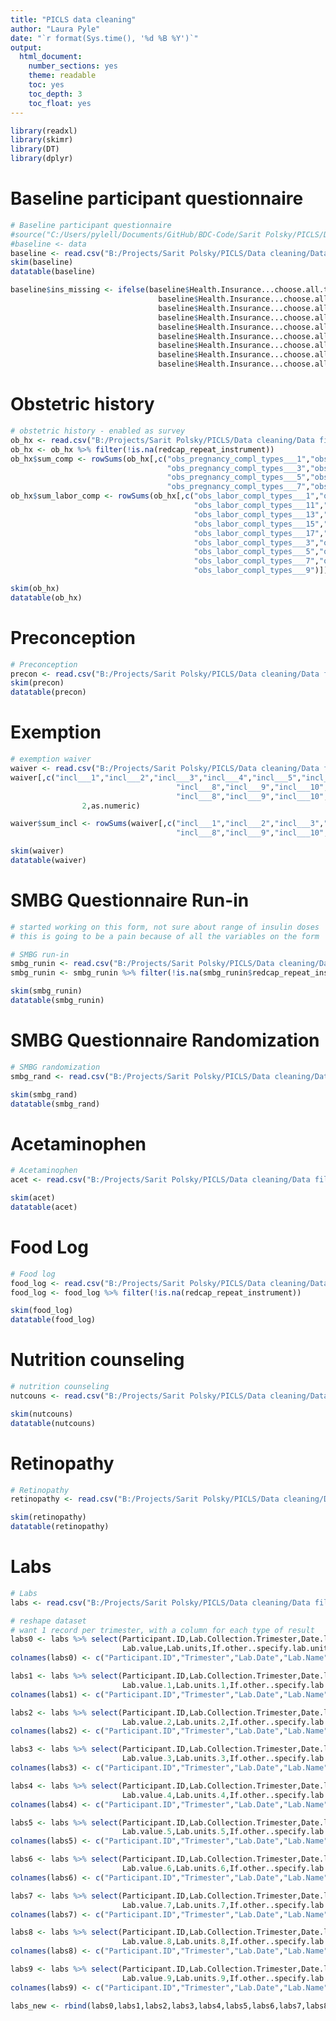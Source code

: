 ```yaml
---
title: "PICLS data cleaning"
author: "Laura Pyle"
date: "`r format(Sys.time(), '%d %B %Y')`"
output:
  html_document:
    number_sections: yes
    theme: readable
    toc: yes
    toc_depth: 3
    toc_float: yes
---
```

  
```r
library(readxl)
library(skimr)
library(DT)
library(dplyr)
```

# Baseline participant questionnaire

```r
# Baseline participant questionnaire
#source("C:/Users/pylell/Documents/GitHub/BDC-Code/Sarit Polsky/PICLS/Data cleaning/PICLSStudyHCLVsSAPTI-BaselineDemographics_R_2022-08-16_1707.r")
#baseline <- data
baseline <- read.csv("B:/Projects/Sarit Polsky/PICLS/Data cleaning/Data files/PICLSStudyHCLVsSAPTI-BaselineParticipantQ_DATA_LABELS_2022-08-16_1734.csv",na.strings = c(""," "))
skim(baseline)
datatable(baseline)

baseline$ins_missing <- ifelse(baseline$Health.Insurance...choose.all.that.apply..choice.Aetna.=="Unchecked" &
                                 baseline$Health.Insurance...choose.all.that.apply..choice.Blue.Cross.Blue.Shield.=="Unchecked" &
                                 baseline$Health.Insurance...choose.all.that.apply..choice.Cigna.=="Unchecked" &
                                 baseline$Health.Insurance...choose.all.that.apply..choice.Humana.=="Unchecked" & 
                                 baseline$Health.Insurance...choose.all.that.apply..choice.Medicaid.=="Unchecked" &
                                 baseline$Health.Insurance...choose.all.that.apply..choice.Medicare.=="Unchecked" &
                                 baseline$Health.Insurance...choose.all.that.apply..choice.United.Health.Care.=="Unchecked" &
                                 baseline$Health.Insurance...choose.all.that.apply..choice.Other.=="Unchecked" &
                                 baseline$Health.Insurance...choose.all.that.apply..choice.Tricare.=="Unchecked",1,0)
```

# Obstetric history

```r
# obstetric history - enabled as survey
ob_hx <- read.csv("B:/Projects/Sarit Polsky/PICLS/Data cleaning/Data files/PICLSStudyHCLVsSAPTI_DATA_2022-08-17_1712.csv",na.strings = c(""," "))
ob_hx <- ob_hx %>% filter(!is.na(redcap_repeat_instrument))
ob_hx$sum_comp <- rowSums(ob_hx[,c("obs_pregnancy_compl_types___1","obs_pregnancy_compl_types___2",
                                   "obs_pregnancy_compl_types___3","obs_pregnancy_compl_types___4",
                                   "obs_pregnancy_compl_types___5","obs_pregnancy_compl_types___6",
                                   "obs_pregnancy_compl_types___7","obs_pregnancy_compl_types___8")])
ob_hx$sum_labor_comp <- rowSums(ob_hx[,c("obs_labor_compl_types___1","obs_labor_compl_types___10",
                                         "obs_labor_compl_types___11","obs_labor_compl_types___12",
                                         "obs_labor_compl_types___13","obs_labor_compl_types___14",
                                         "obs_labor_compl_types___15","obs_labor_compl_types___16",
                                         "obs_labor_compl_types___17","obs_labor_compl_types___2",
                                         "obs_labor_compl_types___3","obs_labor_compl_types___4",
                                         "obs_labor_compl_types___5","obs_labor_compl_types___6",
                                         "obs_labor_compl_types___7","obs_labor_compl_types___8",
                                         "obs_labor_compl_types___9")])

skim(ob_hx)
datatable(ob_hx)
```

# Preconception

```r
# Preconception
precon <- read.csv("B:/Projects/Sarit Polsky/PICLS/Data cleaning/Data files/PICLSStudyHCLVsSAPTI-Preconception_DATA_2022-08-17_1728.csv",na.strings = c(""," "))
skim(precon)
datatable(precon)
```

# Exemption

```r
# exemption waiver
waiver <- read.csv("B:/Projects/Sarit Polsky/PICLS/Data cleaning/Data files/PICLSStudyHCLVsSAPTI-ExemptionWaiver_DATA_2022-08-17_2242.csv",na.strings = c(""," "))
waiver[,c("incl___1","incl___2","incl___3","incl___4","incl___5","incl___6","incl___7",
                                     "incl___8","incl___9","incl___10","incl___11","incl___12","incl___13")] <- apply(waiver[,c("incl___1","incl___2","incl___3","incl___4","incl___5","incl___6","incl___7",
                                     "incl___8","incl___9","incl___10","incl___11","incl___12","incl___13")],
                2,as.numeric)

waiver$sum_incl <- rowSums(waiver[,c("incl___1","incl___2","incl___3","incl___4","incl___5","incl___6","incl___7",
                                     "incl___8","incl___9","incl___10","incl___11","incl___12","incl___13")])

skim(waiver)
datatable(waiver)
```

# SMBG Questionnaire Run-in

```r
# started working on this form, not sure about range of insulin doses
# this is going to be a pain because of all the variables on the form

# SMBG run-in
smbg_runin <- read.csv("B:/Projects/Sarit Polsky/PICLS/Data cleaning/Data files/PICLSStudyHCLVsSAPTI-SMBGQuestionnaireRun_DATA_2022-08-18_1643.csv",na.strings = c(""," "))
smbg_runin <- smbg_runin %>% filter(!is.na(smbg_runin$redcap_repeat_instance))

skim(smbg_runin)
datatable(smbg_runin)
```

# SMBG Questionnaire Randomization

```r
# SMBG randomization
smbg_rand <- read.csv("B:/Projects/Sarit Polsky/PICLS/Data cleaning/Data files/PICLSStudyHCLVsSAPTI-SMBGQuestionnaireRan_DATA_2022-08-18_1644.csv",na.strings = c(""," "))

skim(smbg_rand)
datatable(smbg_rand)
```

# Acetaminophen

```r
# Acetaminophen
acet <- read.csv("B:/Projects/Sarit Polsky/PICLS/Data cleaning/Data files/PICLSStudyHCLVsSAPTI-Acetaminophen_DATA_2022-08-19_2247.csv",na.strings = c(""," "))

skim(acet)
datatable(acet)
```

# Food Log

```r
# Food log
food_log <- read.csv("B:/Projects/Sarit Polsky/PICLS/Data cleaning/Data files/PICLSStudyHCLVsSAPTI-FoodLog_DATA_2022-08-19_2255.csv",na.strings = c(""," "))
food_log <- food_log %>% filter(!is.na(redcap_repeat_instrument))

skim(food_log)
datatable(food_log)
```

# Nutrition counseling

```r
# nutrition counseling
nutcouns <- read.csv("B:/Projects/Sarit Polsky/PICLS/Data cleaning/Data files/PICLSStudyHCLVsSAPTI-NutritionCounseling_DATA_2022-08-21_1205.csv",na.strings = c(""," "))

skim(nutcouns)
datatable(nutcouns)
```

# Retinopathy

```r
# Retinopathy
retinopathy <- read.csv("B:/Projects/Sarit Polsky/PICLS/Data cleaning/Data files/PICLSStudyHCLVsSAPTI-Retinopathy_DATA_2022-08-21_1212.csv",na.strings = c(""," "))

skim(retinopathy)
datatable(retinopathy)
```

# Labs

```r
# Labs
labs <- read.csv("B:/Projects/Sarit Polsky/PICLS/Data cleaning/Data files/PICLSStudyHCLVsSAPTI-Labs_DATA_LABELS_2022-10-26_1235.csv",na.strings = c(""," "))

# reshape dataset
# want 1 record per trimester, with a column for each type of result
labs0 <- labs %>% select(Participant.ID,Lab.Collection.Trimester,Date.lab.s..was.were.obtained,Lab.name,If.other..specify.lab.name,
                         Lab.value,Lab.units,If.other..specify.lab.units,Note..Please.notate.anything.important.about.the.lab.collection.that.was.not.previously.stated)
colnames(labs0) <- c("Participant.ID","Trimester","Lab.Date","Lab.Name","Other.Lab.Name","Lab.Value","Lab.Units","Other.Lab.Units","Notes")

labs1 <- labs %>% select(Participant.ID,Lab.Collection.Trimester,Date.lab.s..was.were.obtained.1,Lab.name.1,If.other..specify.lab.name.1,
                         Lab.value.1,Lab.units.1,If.other..specify.lab.units.1,Note..Please.notate.anything.important.about.the.lab.collection.that.was.not.previously.stated.1)
colnames(labs1) <- c("Participant.ID","Trimester","Lab.Date","Lab.Name","Other.Lab.Name","Lab.Value","Lab.Units","Other.Lab.Units","Notes")

labs2 <- labs %>% select(Participant.ID,Lab.Collection.Trimester,Date.lab.s..was.were.obtained.2,Lab.name.2,If.other..specify.lab.name.2,
                         Lab.value.2,Lab.units.2,If.other..specify.lab.units.2,Note..Please.notate.anything.important.about.the.lab.collection.that.was.not.previously.stated.2)
colnames(labs2) <- c("Participant.ID","Trimester","Lab.Date","Lab.Name","Other.Lab.Name","Lab.Value","Lab.Units","Other.Lab.Units","Notes")

labs3 <- labs %>% select(Participant.ID,Lab.Collection.Trimester,Date.lab.s..was.were.obtained.3,Lab.name.3,If.other..specify.lab.name.3,
                         Lab.value.3,Lab.units.3,If.other..specify.lab.units.3,Note..Please.notate.anything.important.about.the.lab.collection.that.was.not.previously.stated.3)
colnames(labs3) <- c("Participant.ID","Trimester","Lab.Date","Lab.Name","Other.Lab.Name","Lab.Value","Lab.Units","Other.Lab.Units","Notes")

labs4 <- labs %>% select(Participant.ID,Lab.Collection.Trimester,Date.lab.s..was.were.obtained.4,Lab.name.4,If.other..specify.lab.name.4,
                         Lab.value.4,Lab.units.4,If.other..specify.lab.units.4,Note..Please.notate.anything.important.about.the.lab.collection.that.was.not.previously.stated.4)
colnames(labs4) <- c("Participant.ID","Trimester","Lab.Date","Lab.Name","Other.Lab.Name","Lab.Value","Lab.Units","Other.Lab.Units","Notes")

labs5 <- labs %>% select(Participant.ID,Lab.Collection.Trimester,Date.lab.s..was.were.obtained.5,Lab.name.5,If.other..specify.lab.name.5,
                         Lab.value.5,Lab.units.5,If.other..specify.lab.units.5,Note..Please.notate.anything.important.about.the.lab.collection.that.was.not.previously.stated.5)
colnames(labs5) <- c("Participant.ID","Trimester","Lab.Date","Lab.Name","Other.Lab.Name","Lab.Value","Lab.Units","Other.Lab.Units","Notes")

labs6 <- labs %>% select(Participant.ID,Lab.Collection.Trimester,Date.lab.s..was.were.obtained.6,Lab.name.6,If.other..specify.lab.name.6,
                         Lab.value.6,Lab.units.6,If.other..specify.lab.units.6,Note..Please.notate.anything.important.about.the.lab.collection.that.was.not.previously.stated.6)
colnames(labs6) <- c("Participant.ID","Trimester","Lab.Date","Lab.Name","Other.Lab.Name","Lab.Value","Lab.Units","Other.Lab.Units","Notes")

labs7 <- labs %>% select(Participant.ID,Lab.Collection.Trimester,Date.lab.s..was.were.obtained.7,Lab.name.7,If.other..specify.lab.name.7,
                         Lab.value.7,Lab.units.7,If.other..specify.lab.units.7,Note..Please.notate.anything.important.about.the.lab.collection.that.was.not.previously.stated.7)
colnames(labs7) <- c("Participant.ID","Trimester","Lab.Date","Lab.Name","Other.Lab.Name","Lab.Value","Lab.Units","Other.Lab.Units","Notes")

labs8 <- labs %>% select(Participant.ID,Lab.Collection.Trimester,Date.lab.s..was.were.obtained.8,Lab.name.8,If.other..specify.lab.name.8,
                         Lab.value.8,Lab.units.8,If.other..specify.lab.units.8,Note..Please.notate.anything.important.about.the.lab.collection.that.was.not.previously.stated.8)
colnames(labs8) <- c("Participant.ID","Trimester","Lab.Date","Lab.Name","Other.Lab.Name","Lab.Value","Lab.Units","Other.Lab.Units","Notes")

labs9 <- labs %>% select(Participant.ID,Lab.Collection.Trimester,Date.lab.s..was.were.obtained.9,Lab.name.9,If.other..specify.lab.name.9,
                         Lab.value.9,Lab.units.9,If.other..specify.lab.units.9,Note..Please.notate.anything.important.about.the.lab.collection.that.was.not.previously.stated.9)
colnames(labs9) <- c("Participant.ID","Trimester","Lab.Date","Lab.Name","Other.Lab.Name","Lab.Value","Lab.Units","Other.Lab.Units","Notes")

labs_new <- rbind(labs0,labs1,labs2,labs3,labs4,labs5,labs6,labs7,labs8,labs9)
```